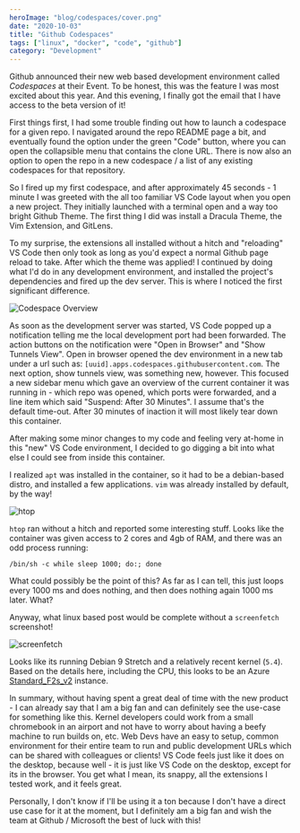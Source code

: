 ```yaml
---
heroImage: "blog/codespaces/cover.png"
date: "2020-10-03"
title: "Github Codespaces"
tags: ["linux", "docker", "code", "github"]
category: "Development"
---
```



Github announced their new web based development environment called _Codespaces_ at their <ScreenshotLink url="https://github.blog/2020-05-06-new-from-satellite-2020-github-codespaces-github-discussions-securing-code-in-private-repositories-and-more/" text="Satellite 2020" /> Event. To be honest, this was the feature I was most excited about this year. And this evening, I finally got the email that I have access to the beta version of it!

First things first, I had some trouble finding out how to launch a codespace for a given repo. I navigated around the repo README page a bit, and eventually found the option under the green "Code" button, where you can open the collapsible menu that contains the clone URL. There is now also an option to open the repo in a new codespace / a list of any existing codespaces for that repository.

So I fired up my first codespace, and after approximately 45 seconds - 1 minute I was greeted with the all too familiar VS Code layout when you open a new project. They initially launched with a terminal open and a way too bright Github Theme. The first thing I did was install a Dracula Theme, the Vim Extension, and GitLens.

To my surprise, the extensions all installed without a hitch and "reloading" VS Code then only took as long as you'd expect a normal Github page reload to take. After which the theme was applied! I continued by doing what I'd do in any development environment, and installed the project's dependencies and fired up the dev server. This is where I noticed the first significant difference.

![Codespace Overview](/blog/codespaces/codespace2.png)

As soon as the development server was started, VS Code popped up a notification telling me the local development port had been forwarded. The action buttons on the notification were "Open in Browser" and "Show Tunnels View". Open in browser opened the dev environment in a new tab under a url such as: `[uuid].apps.codespaces.githubusercontent.com`. The next option, show tunnels view, was something new, however. This focused a new sidebar menu which gave an overview of the current container it was running in - which repo was opened, which ports were forwarded, and a line item which said "Suspend: After 30 Minutes". I assume that's the default time-out. After 30 minutes of inaction it will most likely tear down this container.

After making some minor changes to my code and feeling very at-home in this "new" VS Code environment, I decided to go digging a bit into what else I could see from inside this container.

I realized `apt` was installed in the container, so it had to be a debian-based distro, and installed a few applications. `vim` was already installed by default, by the way!

![htop](/blog/codespaces/codespaces-htop.png)

`htop` ran without a hitch and reported some interesting stuff. Looks like the container was given access to 2 cores and 4gb of RAM, and there was an odd process running:

```
/bin/sh -c while sleep 1000; do:; done
```

What could possibly be the point of this? As far as I can tell, this just loops every 1000 ms and does nothing, and then does nothing again 1000 ms later. What?

Anyway, what linux based post would be complete without a `screenfetch` screenshot!

![screenfetch](/blog/codespaces/codespaces-screenfetch.png)

Looks like its running Debian 9 Stretch and a relatively recent kernel (`5.4`). Based on the details here, including the CPU, this looks to be an Azure [Standard_F2s_v2](https://azure.microsoft.com/de-de/blog/fv2-vms-are-now-available-the-fastest-vms-on-azure/) instance.

In summary, without having spent a great deal of time with the new product - I can already say that I am a big fan and can definitely see the use-case for something like this. Kernel developers could work from a small chromebook in an airport and not have to worry about having a beefy machine to run builds on, etc. Web Devs have an easy to setup, common environment for their entire team to run and public development URLs which can be shared with colleagues or clients! VS Code feels just like it does on the desktop, because well - it is just like VS Code on the desktop, except for its in the browser. You get what I mean, its snappy, all the extensions I tested work, and it feels great.

Personally, I don't know if I'll be using it a ton because I don't have a direct use case for it at the moment, but I definitely am a big fan and wish the team at Github / Microsoft the best of luck with this!

